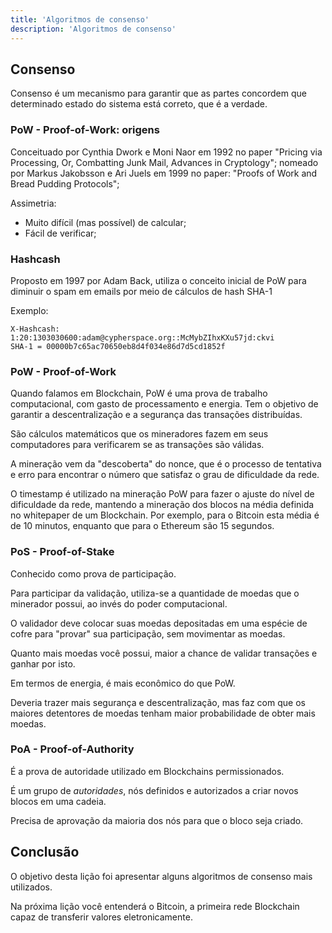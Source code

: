 ```yaml
---
title: 'Algoritmos de consenso'
description: 'Algoritmos de consenso'
---
```


## Consenso

Consenso é um mecanismo para garantir que as partes concordem que determinado estado do sistema está correto, que é a verdade.

### PoW - Proof-of-Work: origens

Conceituado por Cynthia Dwork e Moni Naor em 1992 no paper "Pricing via Processing, Or, Combatting Junk Mail, Advances in Cryptology";
nomeado por Markus Jakobsson e Ari Juels em 1999 no paper: "Proofs of Work and Bread Pudding Protocols";

Assimetria:

- Muito difícil (mas possível) de calcular;
- Fácil de verificar;

### Hashcash

Proposto em 1997 por Adam Back, utiliza o conceito inicial de PoW
para diminuir o spam em emails por meio de cálculos de hash SHA-1

Exemplo:

```
X-Hashcash: 1:20:1303030600:adam@cypherspace.org::McMybZIhxKXu57jd:ckvi
SHA-1 = 00000b7c65ac70650eb8d4f034e86d7d5cd1852f
```

### PoW - Proof-of-Work

Quando falamos em Blockchain, PoW é uma prova de trabalho computacional, com gasto de processamento e energia.
Tem o objetivo de garantir a descentralização e a segurança das transações distribuídas. 

São cálculos matemáticos que os mineradores fazem em seus computadores para verificarem se as transações são válidas.

A mineração vem da "descoberta" do nonce, 
que é o processo de tentativa e erro para encontrar o número que satisfaz o grau de dificuldade da rede.

O timestamp é utilizado na mineração PoW para fazer o ajuste do nível de dificuldade da rede,
mantendo a mineração dos blocos na média definida no whitepaper de um Blockchain.
Por exemplo, para o Bitcoin esta média é de 10 minutos, enquanto que para o Ethereum são 15 segundos.

### PoS - Proof-of-Stake

Conhecido como prova de participação.

Para participar da validação, utiliza-se a quantidade de moedas que o minerador possui, ao invés do poder computacional.

O validador deve colocar suas moedas depositadas em uma espécie de cofre para "provar" sua participação, sem movimentar as moedas.

Quanto mais moedas você possui, maior a chance de validar transações e ganhar por isto. 

Em termos de energia, é mais econômico do que PoW.

Deveria trazer mais segurança e descentralização, mas faz com que os maiores detentores de moedas tenham maior probabilidade de obter mais moedas.

### PoA - Proof-of-Authority

É a prova de autoridade utilizado em Blockchains permissionados.

É um grupo de *autoridades*, nós definidos e autorizados a criar novos blocos em uma cadeia.

Precisa de aprovação da maioria dos nós para que o bloco seja criado.

## Conclusão

O objetivo desta lição foi apresentar alguns algoritmos de consenso mais utilizados. 

Na próxima lição você entenderá o Bitcoin, a primeira rede Blockchain capaz de transferir valores eletronicamente.
